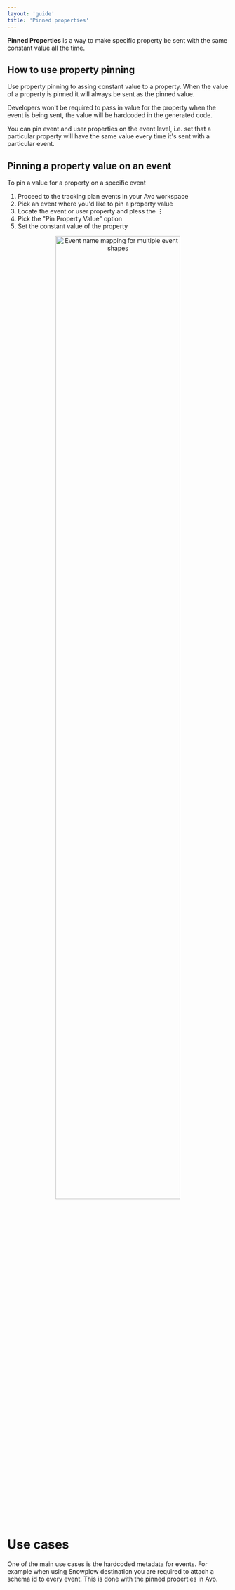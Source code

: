 ```yaml
---
layout: 'guide'
title: 'Pinned properties'
---
```



**Pinned Properties** is a way to make specific property be sent with the same constant value all the time.

## How to use property pinning

Use property pinning to assing constant value to a property. When the value of a property is pinned it will always be sent as the pinned value. 

Developers won't be required to pass in value for the property when the event is being sent, the value will be hardcoded in the generated code.

You can pin event and user properties on the event level, i.e. set that a particular property will have the same value every time it's sent with a particular event.

## Pinning a property value on an event

To pin a value for a property on a specific event 

1. Proceed to the tracking plan events in your Avo workspace 
2. Pick an event where you'd like to pin a property value
3. Locate the event or user property and pless the ⋮
4. Pick the "Pin  Property Value" option
5. Set the constant value of the property

<center>
  <img
    src={require('../../images/best-practices/pinned-properties/pinned-prop-per-event.png')}
    width="75%"
    alt="Event name mapping for multiple event shapes"
  />
</center>

# Use cases

One of the main use cases is the hardcoded metadata for events. For example when using Snowplow destination you are required to attach a schema id to every event. This is done with the pinned properties in Avo.


[//]: # 'TODO when objects feature flag is lifted: docs about pinning a property field in a property of type object globally and per event'

